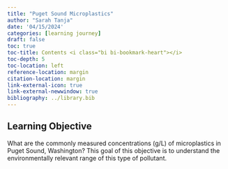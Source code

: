```yaml
---
title: "Puget Sound Microplastics"
author: "Sarah Tanja"
date: '04/15/2024'
categories: [learning journey]
draft: false
toc: true
toc-title: Contents <i class="bi bi-bookmark-heart"></i>
toc-depth: 5
toc-location: left
reference-location: margin
citation-location: margin
link-external-icon: true
link-external-newwindow: true
bibliography: ../library.bib
---
```


::: {.callout-important icon="false"}
## Learning Objective

What are the commonly measured concentrations (g/L) of microplastics in Puget Sound, Washington? This goal of this objective is to understand the environmentally relevant range of this type of pollutant.
:::
